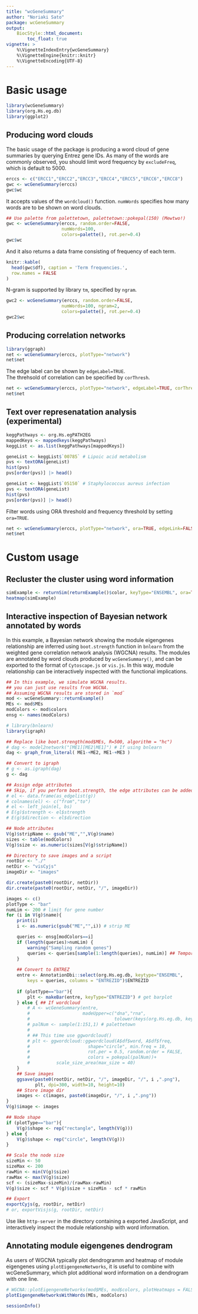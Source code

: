 ```yaml
---
title: "wcGeneSummary"
author: "Noriaki Sato"
package: wcGeneSummary
output: 
    BiocStyle::html_document:
        toc_float: true
vignette: >
    %\VignetteIndexEntry{wcGeneSummary}
    %\VignetteEngine{knitr::knitr}
    %\VignetteEncoding{UTF-8}  
---
```


# Basic usage

```r
library(wcGeneSummary)
library(org.Hs.eg.db)
library(ggplot2)
```

## Producing word clouds

The basic usage of the package is producing a word cloud of gene summaries by querying Entrez gene IDs.
As many of the words are commonly observed, you should limit word frequency by `excludeFreq`, which is default to 5000.

```r
erccs <- c("ERCC1","ERCC2","ERCC3","ERCC4","ERCC5","ERCC6","ERCC8")
gwc <- wcGeneSummary(erccs)
gwc$wc
```

It accepts values of the `wordcloud()` function. `numWords` specifies how many words are to be shown on word clouds.

```r
## Use palette from palettetown, palettetown::pokepal(150) (Mewtwo!)
gwc <- wcGeneSummary(erccs, random.order=FALSE,
                     numWords=100,
                     colors=palette(), rot.per=0.4)
gwc$wc
```

And it also returns a data frame consisting of frequency of each term.

```r
knitr::kable(
  head(gwc$df), caption = 'Term frequencies.',
  row.names = FALSE
)
```

N-gram is supported by library `tm`, specified by `ngram`.

```r
gwc2 <- wcGeneSummary(erccs, random.order=FALSE,
                     numWords=100, ngram=2,
                     colors=palette(), rot.per=0.4)
gwc2$wc
```


## Producing correlation networks

```r
library(ggraph)
net <- wcGeneSummary(erccs, plotType="network")
net$net
```

The edge label can be shown by `edgeLabel=TRUE`.  
The threhsold of correlation can be specified by `corThresh`.

```r
net <- wcGeneSummary(erccs, plotType="network", edgeLabel=TRUE, corThresh=0.8)
net$net
```

## Text over represenatation analysis (experimental)

```r
keggPathways <- org.Hs.egPATH2EG
mappedKeys <- mappedkeys(keggPathways)
keggList <- as.list(keggPathways[mappedKeys])

geneList <- keggList$`00785` # Lipoic acid metabolism
pvs <- textORA(geneList)
hist(pvs)
pvs[order(pvs)] |> head()

geneList <- keggList$`05150` # Staphylococcus aureus infection
pvs <- textORA(geneList)
hist(pvs)
pvs[order(pvs)] |> head()
```

Filter words using ORA threshold and frequency threshold by setting `ora=TRUE`.

```r
net <- wcGeneSummary(erccs, plotType="network", ora=TRUE, edgeLink=FALSE)
net$net
```

# Custom usage

## Recluster the cluster using word information

```r
simExample <- returnSim(returnExample()$color, keyType="ENSEMBL", ora=TRUE)
heatmap(simExample)
```

## Interactive inspection of Bayesian network annotated by words

In this example, a Bayesian network showing the module eigengenes relationship are inferred using `boot.strength` function in `bnlearn` from the weighted gene correlation network analysis (WGCNA) results. The modules are annotated by word clouds produced by `wcGeneSummary()`, and can be exported to the format of `Cytoscape.js` or `vis.js`. In this way, module relationship can be interactively inspected with the functional implications.

```r
## In this example, we simulate WGCNA results.
## you can just use results from WGCNA.
## Assuming WGCNA results are stored in `mod`
mod <- wcGeneSummary::returnExample()
MEs <- mod$MEs
modColors <- mod$colors
ensg <- names(modColors)

# library(bnlearn)
library(igraph)

## Replace like boot.strength(mod$MEs, R=500, algorithm = "hc")
# dag <- model2network("[ME1][ME2|ME1]") # If using bnlearn
dag <- graph_from_literal( ME1-+ME2, ME1-+ME3 )

## Convert to igraph
# g <- as.igraph(dag)
g <- dag

## Assign edge attributes
## Skip, if you perform boot.strength, the edge attributes can be added from the result
# el <- data.frame(as_edgelist(g))
# colnames(el) <- c("from","to")
# el <- left_join(el, bs)
# E(g)$strength <- el$strength
# E(g)$direction <- el$direction

## Node attributes
V(g)$stripName <- gsub("ME","",V(g)$name)
sizes <- table(modColors)
V(g)$size <- as.numeric(sizes[V(g)$stripName])

## Directory to save images and a script
rootDir <- "./"
netDir <- "visCyjs"
imageDir <- "images"

dir.create(paste0(rootDir, netDir))
dir.create(paste0(rootDir, netDir, "/", imageDir))

images <- c()
plotType <- "bar"
numLim <- 200 # limit for gene number
for (i in V(g)$name){
    print(i)
    i <- as.numeric(gsub("ME","",i)) # strip ME

    queries <- ensg[modColors==i]
    if (length(queries)>numLim) {
        warning("Sampling random genes")
        queries <- queries[sample(1:length(queries), numLim)] ## Temporary restrict to randomly chosen genes, should be replaced to like kME values
    }
    
    ## Convert to ENTREZ
    entre <- AnnotationDbi::select(org.Hs.eg.db, keytype="ENSEMBL",
        keys = queries, columns = "ENTREZID")$ENTREZID
    
    if (plotType=="bar"){
        plt <- makeBar(entre, keyType="ENTREZID") # get barplot
    } else { ## If wordcloud
        # A <- wcGeneSummary(entre,
        #                    madeUpper=c("dna","rna",
        #                                tolower(keys(org.Hs.eg.db, keytype="SYMBOL"))))
        # palNum <- sample(1:151,1) # palettetown
        # 
        # ## This time use ggwordcloud()
        # plt <- ggwordcloud::ggwordcloud(A$df$word, A$df$freq,
        #                      shape="circle", min.freq = 10,
        #                      rot.per = 0.5, random.order = FALSE,
        #                      colors = pokepal(palNum))+
        #          scale_size_area(max_size = 40)
    }
    ## Save images
    ggsave(paste0(rootDir, netDir, "/", imageDir, "/", i ,".png"),
           plt, dpi=300, width=10, height=10)
    ## Store image dir
    images <- c(images, paste0(imageDir, "/", i ,".png"))
}
V(g)$image <- images

## Node shape
if (plotType=="bar"){
    V(g)$shape <- rep("rectangle", length(V(g))) 
} else {
    V(g)$shape <- rep("circle", length(V(g)))
}

## Scale the node size
sizeMin <- 50
sizeMax <- 200
rawMin <- min(V(g)$size)
rawMax <- max(V(g)$size)
scf <- (sizeMax-sizeMin)/(rawMax-rawMin)
V(g)$size <- scf * V(g)$size + sizeMin - scf * rawMin

## Export
exportCyjs(g, rootDir, netDir)
# or, exportVisjs(g, rootDir, netDir)
```

Use like `http-server` in the directory containing a exported JavaScript, and interactively inspect the module relationship with word information.

## Annotating module eigengenes dendrogram

As users of WGCNA typically plot dendrogramm and heatmap of module eigengenes using `plotEigengeneNetworks`, it is useful to combine with wcGeneSummary, which plot additional word information on a dendrogram with one line.

```r
# WGCNA::plotEigengeneNetworks(mod$MEs, mod$colors, plotHeatmaps = FALSE)
plotEigengeneNetworksWithWords(MEs, modColors)
```

```r
sessionInfo()
```